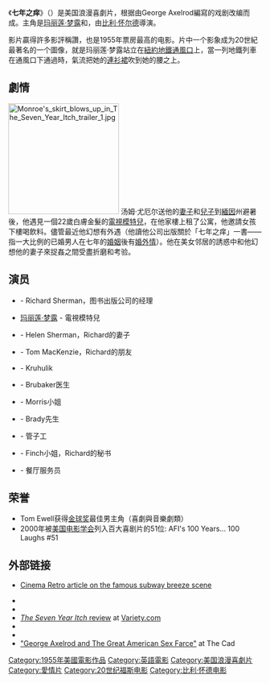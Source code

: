 {{Infobox_Film 
|name = The Seven Year Itch 
|original_name    = 
|image            = Seven year itch.jpg
|director = 比利·怀尔德
|producer = Charles K. Feldman<br />比利·怀尔德
|writer = George Axelrod<br />比利·怀尔德 
|starring = [[玛丽莲·梦露|玛丽莲·梦露]]<br />{{tsl|en|Tom Ewell|汤姆·尤厄尔}}
| music            = 
| cinematography   = Milton R. Krasner
| editing          = Hugh S. Fowler
| studio           =  
|movie_music = Alfred Newman 
|distributor = [[20世紀福克斯|20世紀福克斯]]
|released = {{flagicon|USA|1912}} 1955年6月3日<br>{{flagicon|HK|1955}} 1957年1月31日
|runtime = 105 分鐘 
|language = [[英語|英語]] 
|imdb_id = 0048605 
|awards = 
|budget = $3,200,000 
}}

《'''七年之痒'''》（{{lang-en|'''''The Seven Year Itch'''''}}）是美国浪漫喜劇片，根据由George Axelrod編寫的戏剧改编而成。主角是[[玛丽莲·梦露|玛丽莲·梦露]]和{{tsl|en|Tom Ewell|汤姆·尤厄尔}}，由[[比利·怀尔德|比利·怀尔德]]導演。

影片贏得許多影評稱讚，也是1955年票房最高的电影。片中一个影象成为20世紀最著名的一个圖像，就是玛丽莲·梦露站立在[[紐約地鐵|紐約地鐵]][[通風豎井|通風口]]上，當一列地鐵列車在通風口下通過時，氣流把她的[[連身裙|連衫裙]]吹到她的腰之上。

== 劇情 ==
[[File:Monroe's_skirt_blows_up_in_The_Seven_Year_Itch_trailer_1.jpg|220px]]
汤姆·尤厄尔送他的[[妻子|妻子]]和[[兒子|兒子]]到[[緬因|緬因]]州避暑後，他遇見一個22歲白膚金髮的[[電視|電視]][[模特兒|模特兒]]，在他家樓上租了公寓，他邀請女孩下樓喝飲料。儘管最近他幻想有外遇（他讀他公司出版關於「七年之痒」一書——指一大比例的已婚男人在七年的[[婚姻|婚姻]]後有[[婚外情|婚外情]]）。他在美女邻居的誘惑中和他幻想他的妻子來捉姦之間受盡折磨和考验。

== 演员 ==
*{{tsl|en|Tom Ewell|汤姆·尤厄尔}} - Richard Sherman，图书出版公司的经理
*[[玛丽莲·梦露|玛丽莲·梦露]] - 電視模特兒
*{{tsl|en|Evelyn Keyes}} - Helen Sherman，Richard的妻子
*{{tsl|en|Sonny Tufts}} - Tom MacKenzie，Richard的朋友
*{{tsl|en|Robert Strauss (actor)||Robert Strauss}} - Kruhulik
*{{tsl|en|Oscar Homolka}} - Brubaker医生
*{{tsl|en|Marguerite Chapman}} - Morris小姐
*{{tsl|en|Donald MacBride}} - Brady先生
*{{tsl|en|Victor Moore}} - 管子工
*{{tsl|en|Carolyn Jones}} - Finch小姐，Richard的秘书
*{{tsl|en|Doro Merande}} - 餐厅服务员

== 荣誉 ==
*Tom Ewell获得[[金球奖|金球奖]]最佳男主角（喜劇與音樂劇類）
*2000年被[[美国电影学会|美国电影学会]]列入百大喜剧片的51位: AFI's 100 Years... 100 Laughs #51

==外部链接==
{{wikiquote|The Seven Year Itch}} 
*[http://www.cinemaretro.com/index.php?/archives/2484-PHOTOGRAPHING-MARILYN-MONROE-IN-THE-SEVEN-YEAR-ITCH.html Cinema Retro article on the famous subway breeze scene]{{Wayback|url=http://www.cinemaretro.com/index.php?%2Farchives%2F2484-PHOTOGRAPHING-MARILYN-MONROE-IN-THE-SEVEN-YEAR-ITCH.html |date=20200513160157 }}
{{commons|The Seven Year Itch}}
*{{imdb title|id=0048605|title=The Seven Year Itch}}
* {{Amg movie|43862|The Seven Year Itch}}
*[http://www.variety.com/review/VE1117794783.html?categoryid=31&cs=1&p=0 ''The Seven Year Itch'' review]{{Wayback|url=http://www.variety.com/review/VE1117794783.html?categoryid=31&cs=1&p=0 |date=20090529060634 }} at [[Variety_(magazine)|Variety.com]]
*{{rotten-tomatoes|id=1018644}}
*{{tcmdb title|id=89662|title=The Seven Year Itch}}
*[https://web.archive.org/web/20121218091324/http://thecad.net/Theatre/george-axelrod.html "George Axelrod and The Great American Sex Farce"] at The Cad

{{DEFAULTSORT:Seven Year Itch,The}}
[[Category:1955年美國電影作品|Category:1955年美國電影作品]]
[[Category:英語電影|Category:英語電影]]
[[Category:美国浪漫喜劇片|Category:美国浪漫喜劇片]]
[[Category:愛情片|Category:愛情片]]
[[Category:20世纪福斯电影|Category:20世纪福斯电影]]
[[Category:比利·怀德电影|Category:比利·怀德电影]]